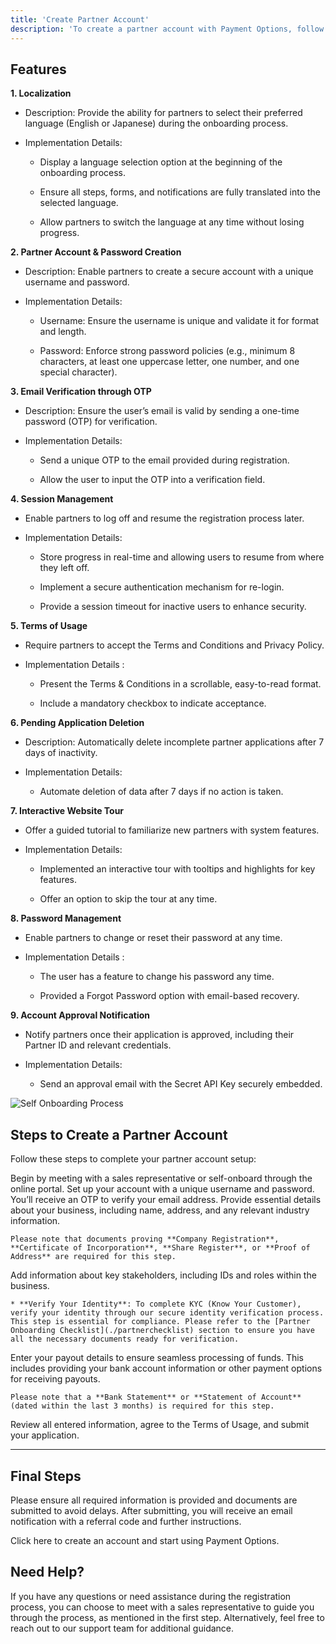 ```yaml
---
title: 'Create Partner Account'
description: 'To create a partner account with Payment Options, follow these steps to ensure a smooth onboarding experience. As a partner, you will be able to manage your account, onboard merchants on your behalf, and more. Refer to the checklist below to ensure all necessary details are provided during the onboarding process'
---
```


## **Features**

**1. Localization**

* Description: Provide the ability for partners to select their preferred language (English or Japanese) during the onboarding process.

* Implementation Details:

  * Display a language selection option at the beginning of the onboarding process.

  * Ensure all steps, forms, and notifications are fully translated into the selected language.

  * Allow partners to switch the language at any time without losing progress.

**2. Partner Account & Password Creation**

* Description: Enable partners to create a secure account with a unique username and password.

* Implementation Details:

  * Username: Ensure the username is unique and validate it for format and length.

  * Password: Enforce strong password policies (e.g., minimum 8 characters, at least one uppercase letter, one number, and one special character).

**3. Email Verification through OTP**

* Description: Ensure the user’s email is valid by sending a one-time password (OTP) for verification.

* Implementation Details:

  * Send a unique OTP to the email provided during registration.

  * Allow the user to input the OTP into a verification field.

**4. Session Management**

* Enable partners to log off and resume the registration process later.

* Implementation Details:

  * Store progress in real-time and allowing users to resume from where they left off.

  * Implement a secure authentication mechanism for re-login.

  * Provide a session timeout for inactive users to enhance security.

**5. Terms of Usage**

* Require partners to accept the Terms and Conditions and Privacy Policy.

* Implementation Details :

  * Present the Terms & Conditions in a scrollable, easy-to-read format.

  * Include a mandatory checkbox to indicate acceptance.

**6. Pending Application Deletion**

* Description: Automatically delete incomplete partner applications after 7 days of inactivity.

* Implementation Details:

  * Automate deletion of data after 7 days if no action is taken.

**7. Interactive Website Tour**

* Offer a guided tutorial to familiarize new partners with system features.

* Implementation Details:

  * Implemented an interactive tour with tooltips and highlights for key features.

  * Offer an option to skip the tour at any time.

**8. Password Management**

* Enable partners to change or reset their password at any time.

* Implementation Details :

  * The user has a feature to change his password any time.

  * Provided a Forgot Password option with email-based recovery.

**9. Account Approval Notification**

* Notify partners once their application is approved, including their Partner ID and relevant credentials.

* Implementation Details:

  * Send an approval email with the Secret API Key securely embedded.


![Self Onboarding Process](/images/flows-createPAccount.svg)

## **Steps to Create a Partner Account**

Follow these steps to complete your partner account setup:

<Steps>
  <Step title="Partner Meeting with Sales Representative or Self-Onboarding">
    Begin by meeting with a sales representative or self-onboard through the online portal.
  </Step>

  <Step title="Create Your Partner Account">
    Set up your account with a unique username and password. You’ll receive an OTP to verify your email address.
  </Step>

  <Step title="About Your Business">
    Provide essential details about your business, including name, address, and any relevant industry information.

    Please note that documents proving **Company Registration**, **Certificate of Incorporation**, **Share Register**, or **Proof of Address** are required for this step.
  </Step>

  <Step title="About Your Stakeholders">
    Add information about key stakeholders, including IDs and roles within the business.

    * **Verify Your Identity**: To complete KYC (Know Your Customer), verify your identity through our secure identity verification process. This step is essential for compliance. Please refer to the [Partner Onboarding Checklist](./partnerchecklist) section to ensure you have all the necessary documents ready for verification.
  </Step>

  <Step title="Payout Details">
    Enter your payout details to ensure seamless processing of funds. This includes providing your bank account information or other payment options for receiving payouts.

    Please note that a **Bank Statement** or **Statement of Account** (dated within the last 3 months) is required for this step.
  </Step>

  <Step title="Final Step">
    Review all entered information, agree to the Terms of Usage, and submit your application.
  </Step>
</Steps>

***

## **Final Steps**

Please ensure all required information is provided and documents are submitted to avoid delays. After submitting, you will receive an email notification with a referral code and further instructions.

<Card title="Create an Account" icon="rocket" href="https://me.paymentoptions.com/onboarding/choose-account">
  Click here to create an account and start using Payment Options.
</Card>

## **Need Help?**

If you have any questions or need assistance during the registration process, you can choose to meet with a sales representative to guide you through the process, as mentioned in the first step. Alternatively, feel free to reach out to our support team for additional guidance.